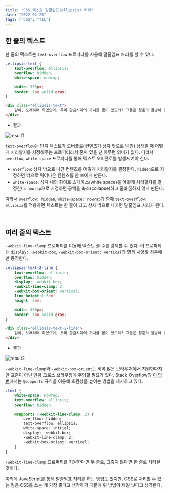 ```yaml
---
title: "CSS 텍스트 말줄임표(ellipsis) 처리"
date: "2022-02-25"
tags: ["CSS", "TIL"]
---
```


## 한 줄의 텍스트

한 줄의 텍스트는 `text-overflow` 프로퍼티를 사용해 말줄임표 처리를 할 수 있다.

```CSS
.ellipsis-text {
    text-overflow: ellipsis;
    overflow: hidden;
    white-space: nowrap;

    width: 360px;
    border: 1px solid gray;
}
```

```html
<div class="ellipsis-text">
    같이, 노래하며 하였으며, 우리 황금시대의 가치를 몸이 있으랴? 그들은 청춘의 물방아 풀이 긴지라 인간이 생생하며, 힘차게 그리하였는가?
</div>
```

- 결과

![result1](.\result1.png)

`text-overflow`는 단지 텍스트가 오버플로(컨텐츠가 상자 밖으로 넘침) 상태일 때 어떻게 처리할지를 지정해주는 프로퍼티라서 혼자 있을 땐 아무런 의미가 없다. 따라서 `overflow`, `white-space` 프로퍼티를 통해 텍스트 오버플로를 발생시켜야 한다.

- `overflow`: 상자 밖으로 나간 컨텐츠를 어떻게 처리할지를 결정한다. `hidden`으로 지정하면 밖으로 튀어나온 컨텐츠를 안 보이게 만든다.
- `white-space`: 상자 내의 화이트 스페이스(white space)를 어떻게 처리할지를 결정한다. `nowrap`으로 지정하면 공백을 축소(collapse)하고 줄바꿈하지 않게 만든다.

따라서 `overflow: hidden`, `white-space: nowrap`과 함께 `text-overflow: ellipsis`를 적용하면 텍스트는 한 줄이 되고 상자 밖으로 나가면 말줄임표 처리가 된다.

<br />

## 여러 줄의 텍스트

`-webkit-line-clamp` 프로퍼티를 이용해 텍스트 줄 수를 강제할 수 있다. 이 프로퍼티는 `display: -webkit-box`, `-webkit-box-orient: vertical`과 함께 사용할 경우에만 동작한다.

```css
.ellipsis-text-2-line {
    text-overflow: ellipsis;
    overflow: hidden;
    display: -webkit-box;
    -webkit-line-clamp: 2;
    -webkit-box-orient: vertical;
    line-height:1.5em;
    height: 3em;

    width: 360px;
    border: 1px solid gray;
}
```

```html
<div class="ellipsis-text-2-line">
    같이, 노래하며 하였으며, 우리 황금시대의 가치를 몸이 있으랴? 그들은 청춘의 물방아 풀이 긴지라 인간이 생생하며, 힘차게 그리하였는가?
</div>
```

- 결과

![result2](.\result2.png)

`-webkit-line-clamp`와 `-webkit-box-orient`는 비록 많은 브라우저에서 지원한다지만 표준이 아닌 만큼 크로스 브라우징에 주의할 필요가 있다. Stack Overflow의 [이 답변](https://stackoverflow.com/questions/5269713/css-ellipsis-on-second-line#answer-50566101)에서는 `@supports` 규칙을 이용해 호환성을 높이는 방법을 제시하고 있다.

```css
.text {
    white-space: nowrap;
    text-overflow: ellipsis;
    overflow: hidden;

    @supports (-webkit-line-clamp: 2) {
        overflow: hidden;
        text-overflow: ellipsis;
        white-space: initial;
        display: -webkit-box;
        -webkit-line-clamp: 2;
        -webkit-box-orient: vertical;
    }
}
```

`-webkit-line-clamp` 프로퍼티를 지원한다면 두 줄로, 그렇지 않다면 한 줄로 처리될 것이다.

이외에 JavaScript를 통해 말줄임표 처리를 하는 방법도 있지만, CSS로 처리할 수 있는 일은 CSS를 쓰는 게 가장 좋다고 생각하기 때문에 위 방법이 제일 낫다고 생각한다.

